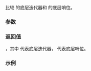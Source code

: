 {{title|1= operator=={{small|(ranges::join_view::''iterator'', ranges::join_view::''sentinel'')}}}}
{{cpp/ranges/join_view/navbar}}

{{dcl begin}}
{{dcl|since=c++20|1=
friend constexpr bool operator==( const /*iterator*/&lt;Const&gt;&amp; x, const /*sentinel*/&amp; y );
}}
{{dcl end}}

比较 {{c|x}} 的底层迭代器和 {{c|y}} 的底层哨位。

{{cpp/hidden friend|{{tt|join_view::''sentinel''&lt;Const&gt;}}}}

{{cpp/note synthesized eq}}

===参数===
{{par begin}}
{{par|x|要比较的[[cpp/ranges/join_view/iterator|迭代器]]}}
{{par|y|要比较的哨位}}
{{par end}}

===返回值===
{{c|1= x.current_ == y.end_}}，其中 {{tti|current_}} 代表底层迭代器，{{tti|end_}} 代表底层哨位。

===示例===
{{example
|code=
|output=
}}

{{langlinks|en|es|ja|ru}}